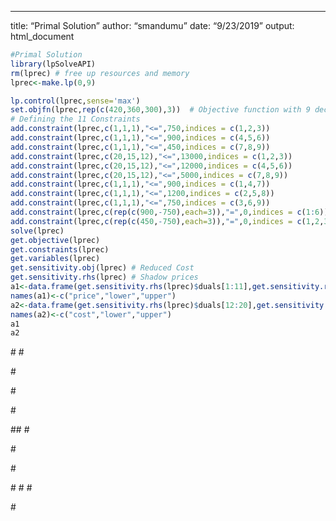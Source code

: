 ---
title: "Primal Solution"
author: "smandumu"
date: "9/23/2019"
output: html_document
```{r}
#Primal Solution
library(lpSolveAPI)
rm(lprec) # free up resources and memory
lprec<-make.lp(0,9)

lp.control(lprec,sense='max')
set.objfn(lprec,rep(c(420,360,300),3))  # Objective function with 9 decision variables
# Defining the 11 Constraints 
add.constraint(lprec,c(1,1,1),"<=",750,indices = c(1,2,3)) 
add.constraint(lprec,c(1,1,1),"<=",900,indices = c(4,5,6))
add.constraint(lprec,c(1,1,1),"<=",450,indices = c(7,8,9))
add.constraint(lprec,c(20,15,12),"<=",13000,indices = c(1,2,3))
add.constraint(lprec,c(20,15,12),"<=",12000,indices = c(4,5,6))
add.constraint(lprec,c(20,15,12),"<=",5000,indices = c(7,8,9))
add.constraint(lprec,c(1,1,1),"<=",900,indices = c(1,4,7))
add.constraint(lprec,c(1,1,1),"<=",1200,indices = c(2,5,8))
add.constraint(lprec,c(1,1,1),"<=",750,indices = c(3,6,9))
add.constraint(lprec,c(rep(c(900,-750),each=3)),"=",0,indices = c(1:6))
add.constraint(lprec,c(rep(c(450,-750),each=3)),"=",0,indices = c(1,2,3,7,8,9))
solve(lprec)
get.objective(lprec)
get.constraints(lprec)
get.variables(lprec)
get.sensitivity.obj(lprec) # Reduced Cost
get.sensitivity.rhs(lprec) # Shadow prices
a1<-data.frame(get.sensitivity.rhs(lprec)$duals[1:11],get.sensitivity.rhs(lprec)$dualsfrom[1:11],get.sensitivity.rhs(lprec)$dualstill[1:11])
names(a1)<-c("price","lower","upper")
a2<-data.frame(get.sensitivity.rhs(lprec)$duals[12:20],get.sensitivity.rhs(lprec)$dualsfrom[12:20],get.sensitivity.rhs(lprec)$dualstill[12:20])
names(a2)<-c("cost","lower","upper")
a1
a2

```

#<!-- ```{r setup, include=FALSE} -->
#<!-- knitr::opts_chunk$set(echo = TRUE) -->
<!-- ``` -->

#<!-- ## R Markdown -->

#<!-- This is an R Markdown document. Markdown is a simple formatting syntax for authoring HTML, PDF, and MS Word documents. For more details on using R Markdown see <http://rmarkdown.rstudio.com>. -->

#<!-- When you click the **Knit** button a document will be generated that includes both content as well as the output of any embedded R code chunks within the document. You can embed an R code chunk like this: -->

##<!-- summary(cars) -->
#<!-- ``` -->

#<!-- ## Including Plots -->

#<!-- You can also embed plots, for example: -->

#<!-- ```{r pressure, echo=FALSE} -->
#<!-- plot(pressure) -->
#<!-- ``` -->

#<!-- Note that the `echo = FALSE` parameter was added to the code chunk to prevent printing of the R code that generated the plot. -->
